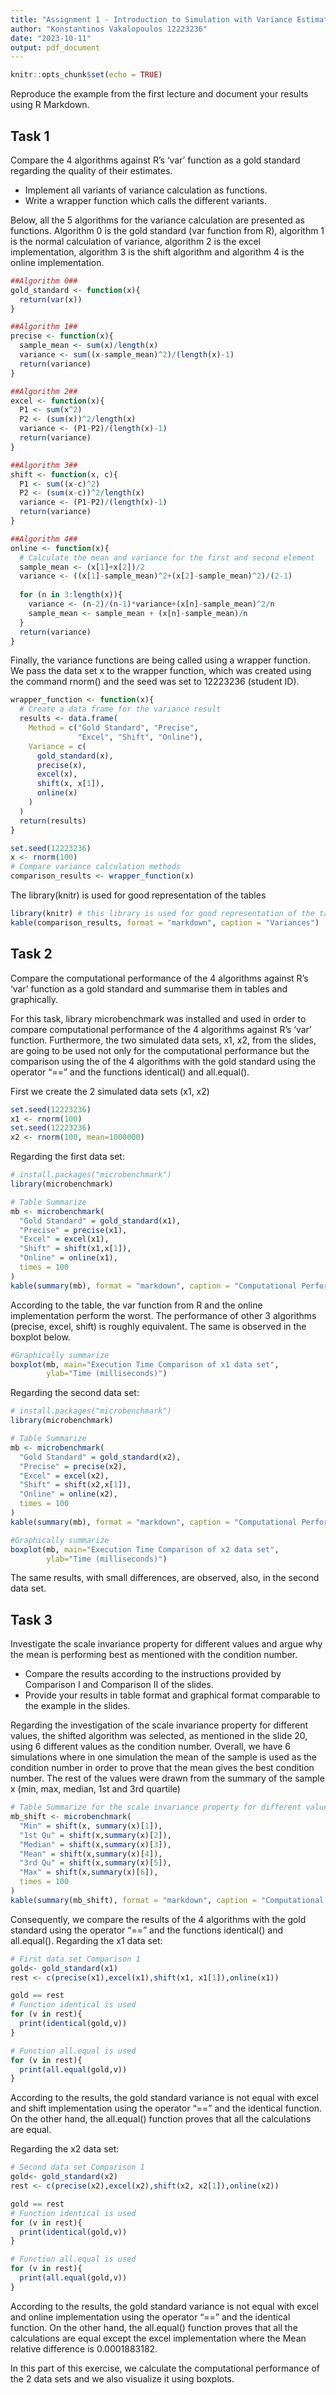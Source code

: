 ---
title: "Assignment 1 - Introduction to Simulation with Variance Estimation"
author: "Konstantinos Vakalopoulos 12223236"
date: "2023-10-11"
output: pdf_document
---

```{r setup, include=FALSE}
knitr::opts_chunk$set(echo = TRUE)
```

Reproduce the example from the first lecture and document your results using R Markdown.

## Task 1

Compare the 4 algorithms against R's 'var' function as a gold standard regarding the quality of their estimates.
 
+ Implement all variants of variance calculation as functions.
+ Write a wrapper function which calls the different variants.

Below, all the 5 algorithms for the variance calculation are presented as functions. Algorithm 0 is the gold standard (var function from R), algorithm 1 is the normal calculation of variance, algorithm 2 is the excel implementation, algorithm 3 is the shift algorithm and algorithm 4 is the online implementation.

```{r, echo=TRUE}
##Algorithm 0##
gold_standard <- function(x){
  return(var(x))
}
```

```{r, echo=TRUE}
##Algorithm 1##
precise <- function(x){
  sample_mean <- sum(x)/length(x)
  variance <- sum((x-sample_mean)^2)/(length(x)-1)
  return(variance)
}

```

```{r, echo=TRUE}
##Algorithm 2##
excel <- function(x){
  P1 <- sum(x^2)
  P2 <- (sum(x))^2/length(x)
  variance <- (P1-P2)/(length(x)-1)
  return(variance)
}

```

```{r, echo=TRUE}
##Algorithm 3##
shift <- function(x, c){
  P1 <- sum((x-c)^2)
  P2 <- (sum(x-c))^2/length(x)
  variance <- (P1-P2)/(length(x)-1)
  return(variance)
}
```

```{r, echo=TRUE}
##Algorithm 4##
online <- function(x){
  # Calculate the mean and variance for the first and second element
  sample_mean <- (x[1]+x[2])/2
  variance <- ((x[1]-sample_mean)^2+(x[2]-sample_mean)^2)/(2-1)
  
  for (n in 3:length(x)){
    variance <- (n-2)/(n-1)*variance+(x[n]-sample_mean)^2/n
    sample_mean <- sample_mean + (x[n]-sample_mean)/n
  }
  return(variance)
}
```

Finally, the variance functions are being called using a wrapper function. We pass the data set x to the wrapper function, which was created using the command rnorm() and the seed was set to 12223236 (student ID).

```{r, echo=TRUE}
wrapper_function <- function(x){
  # Create a data frame for the variance result
  results <- data.frame(
    Method = c("Gold Standard", "Precise", 
               "Excel", "Shift", "Online"),
    Variance = c(
      gold_standard(x),
      precise(x),
      excel(x),
      shift(x, x[1]),
      online(x)
    )
  )
  return(results)
}

set.seed(12223236)
x <- rnorm(100)
# Compare variance calculation methods
comparison_results <- wrapper_function(x)
```

The library(knitr) is used for good representation of the tables

```{r, echo=TRUE, warning=FALSE, results='asis'}
library(knitr) # this library is used for good representation of the tables
kable(comparison_results, format = "markdown", caption = "Variances")
```


## Task 2

Compare the computational performance of the 4 algorithms against R's 'var' function as a gold standard and summarise them in tables and graphically.

For this task, library microbenchmark was installed and used in order to compare computational performance of the 4 algorithms against R's 'var' function. Furthermore, the two simulated data sets, x1, x2, from the slides, are going to be used not only for the computational performance but the comparison using the of the 4 algorithms with the gold standard using the operator “==” and the functions identical() and all.equal(). 

First we create the 2 simulated data sets (x1, x2)

```{r, echo=TRUE}
set.seed(12223236)
x1 <- rnorm(100)
set.seed(12223236)
x2 <- rnorm(100, mean=1000000)
```

Regarding the first data set:

```{r, echo=TRUE, warning=FALSE, results='asis'}
# install.packages("microbenchmark")
library(microbenchmark)

# Table Summarize
mb <- microbenchmark(
  "Gold Standard" = gold_standard(x1),
  "Precise" = precise(x1),
  "Excel" = excel(x1),
  "Shift" = shift(x1,x[1]),
  "Online" = online(x1),
  times = 100
)
kable(summary(mb), format = "markdown", caption = "Computational Performance of x1 data set")
```

According to the table, the var function from R and the online implementation perform the worst. The performance of other 3 algorithms (precise, excel, shift) is roughly equivalent. The same is observed in the boxplot below. 

```{r, echo=TRUE,fig.width=6.5,fig.height=4, fig.align='center'}
#Graphically summarize
boxplot(mb, main="Execution Time Comparison of x1 data set", 
        ylab="Time (milliseconds)")
```

Regarding the second data set:

```{r, echo=TRUE, warning=FALSE, results='asis'}
# install.packages("microbenchmark")
library(microbenchmark)

# Table Summarize
mb <- microbenchmark(
  "Gold Standard" = gold_standard(x2),
  "Precise" = precise(x2),
  "Excel" = excel(x2),
  "Shift" = shift(x2,x[1]),
  "Online" = online(x2),
  times = 100
)
kable(summary(mb), format = "markdown", caption = "Computational Performance of x2 data set")
```

```{r, echo=TRUE,fig.width=6.5,fig.height=4, fig.align='center'}
#Graphically summarize
boxplot(mb, main="Execution Time Comparison of x2 data set", 
        ylab="Time (milliseconds)")
```

The same results, with small differences, are observed, also, in the second data set. 



## Task 3

Investigate the scale invariance property for different values and argue why the mean is performing best as mentioned with the condition number.

+ Compare the results according to the instructions provided by Comparison I and Comparison II of the slides.
+ Provide your results in table format and graphical format comparable to the example in the slides.

Regarding the investigation of the scale invariance property for different values, the shifted algorithm was selected, as mentioned in the slide 20, using 6 different values as the condition number. Overall, we have 6 simulations where in one simulation the mean of the sample is used as the condition number in order to prove that the mean gives the best condition number. The rest of the values were drawn from the summary of the sample x (min, max, median, 1st and 3rd quartile)

```{r, echo=TRUE, warning=FALSE, results='asis'}
# Table Summarize for the scale invariance property for different values
mb_shift <- microbenchmark(
  "Min" = shift(x, summary(x)[1]),
  "1st Qu" = shift(x,summary(x)[2]),
  "Median" = shift(x,summary(x)[3]),
  "Mean" = shift(x,summary(x)[4]),
  "3rd Qu" = shift(x,summary(x)[5]),
  "Max" = shift(x,summary(x)[6]),
  times = 100
)
kable(summary(mb_shift), format = "markdown", caption = "Computational Performance")
```



Consequently, we compare the results of the 4 algorithms with the gold standard using the operator "==" and the functions identical() and all.equal(). Regarding the x1 data set:

```{r, echo=TRUE}
# First data set Comparison 1
gold<- gold_standard(x1)
rest <- c(precise(x1),excel(x1),shift(x1, x1[1]),online(x1))

gold == rest
# Function identical is used
for (v in rest){
  print(identical(gold,v))
}

# Function all.equal is used
for (v in rest){
  print(all.equal(gold,v))
}
```

According to the results, the gold standard variance is not equal with excel and shift implementation using the operator "==" and the identical function. On the other hand, the all.equal() function proves that all the calculations are equal. 

Regarding the x2 data set:

```{r, echo=TRUE}
# Second data set Comparison 1
gold<- gold_standard(x2)
rest <- c(precise(x2),excel(x2),shift(x2, x2[1]),online(x2))

gold == rest
# Function identical is used
for (v in rest){
  print(identical(gold,v))
}

# Function all.equal is used
for (v in rest){
  print(all.equal(gold,v))
}
```

According to the results, the gold standard variance is not equal with excel and online implementation using the operator "==" and the identical function. On the other hand, the all.equal() function proves that all the calculations are equal except the excel implementation where the Mean relative difference is 0.0001883182. 

In this part of this exercise, we calculate the computational performance of the 2 data sets and we also visualize it using boxplots.




